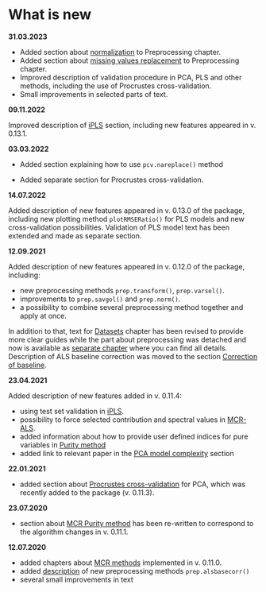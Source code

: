 # What is new {-#news}

**31.03.2023**

* Added section about [normalization](#preprocessing--norm) to Preprocessing chapter.
* Added section about [missing values replacement](#preprocessing--mvreplace) to Preprocessing chapter.
* Improved description of validation procedure in PCA, PLS and other methods, including the use of Procrustes cross-validation.
* Small improvements in selected parts of text.

**09.11.2022**

Improved description of [iPLS](#ipls) section, including new features appeared in v. 0.13.1.

**03.03.2022**

* Added section explaining how to use `pcv.nareplace()` method

* Added separate section for Procrustes cross-validation.

**14.07.2022**

Added description of new features appeared in v. 0.13.0 of the package, including new plotting method `plotRMSERatio()` for PLS models and new cross-validation possibilities. Validation of PLS model text has been extended and made as separate section.


**12.09.2021**

Added description of new features appeared in v. 0.12.0 of the package, including:

* new preprocessing methods `prep.transform()`, `prep.varsel()`.
* improvements to `prep.savgol()` and `prep.norm()`.
* a possibility to combine several preprocessing method together and apply at once.

In addition to that, text for [Datasets](#datasets) chapter has been revised to provide more clear guides while the part about preprocessing was detached and now is available as [separate chapter](#preprocessing) where
you can find all details. Description of ALS baseline correction was moved to the section [Correction of baseline](#preprocessing--baseline).

**23.04.2021**

Added description of new features added in v. 0.11.4:

* using test set validation in [iPLS](#ipls).
* possibility to force selected contribution and spectral values in [MCR-ALS](#mcr--als).
* added information about how to provide user defined indices for pure variables in [Purity method](#mcr--purity)
* added link to relevant paper in the [PCA model complexity](#pca--model-complexity) section

**22.01.2021**

* added section about [Procrustes cross-validation](#pca--pcv) for PCA, which was recently added to the package (v. 0.11.3).

**23.07.2020**

* section about [MCR Purity method](#mcr--purity) has been re-written to correspond to the algorithm changes in v. 0.11.1.

**12.07.2020**

* added chapters about [MCR methods](#mcr) implemented in v. 0.11.0.
* added [description](#preprocessing--baseline) of new preprocessing methods `prep.alsbasecorr()`
* several small improvements in text

